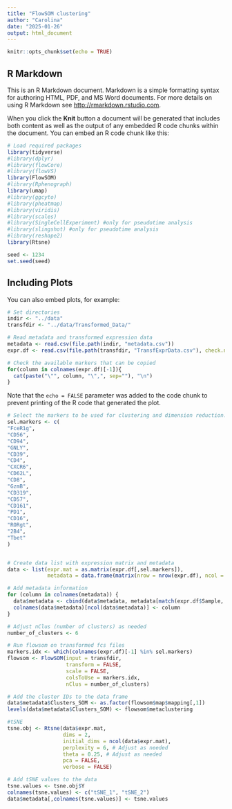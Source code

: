 ```yaml
---
title: "FlowSOM clustering"
author: "Carolina"
date: "2025-01-26"
output: html_document
---
```


```r
knitr::opts_chunk$set(echo = TRUE)
```

## R Markdown

This is an R Markdown document. Markdown is a simple formatting syntax for authoring HTML, PDF, and MS Word documents. For more details on using R Markdown see <http://rmarkdown.rstudio.com>.

When you click the **Knit** button a document will be generated that includes both content as well as the output of any embedded R code chunks within the document. You can embed an R code chunk like this:

```r

# Load required packages
library(tidyverse)
#library(dplyr)
#library(flowCore)
#library(flowVS)
library(FlowSOM)
#library(Rphenograph)
library(umap)
#library(ggcyto)
#library(pheatmap)
#library(viridis)
#library(scales)
#library(SingleCellExperiment) #only for pseudotime analysis
#library(slingshot) #only for pseudotime analysis
#library(reshape2)
library(Rtsne)

seed <- 1234
set.seed(seed)
```

## Including Plots

You can also embed plots, for example:

```r

# Set directories
indir <- "../data"
transfdir <- "../data/Transformed_Data/"

# Read metadata and transformed expression data
metadata <- read.csv(file.path(indir, "metadata.csv"))
expr.df <- read.csv(file.path(transfdir, "TransfExprData.csv"), check.names=FALSE)

# Check the available markers that can be copied
for(column in colnames(expr.df)[-1]){
  cat(paste("\"", column, "\",", sep=""), "\n")
}

```

Note that the `echo = FALSE` parameter was added to the code chunk to prevent printing of the R code that generated the plot.


```r

# Select the markers to be used for clustering and dimension reduction.
sel.markers <- c(
"FceR1g", 
"CD56", 
"CD94", 
"GNLY", 
"CD39", 
"CD4", 
"CXCR6", 
"CD62L", 
"CD8", 
"GzmB", 
"CD319", 
"CD57", 
"CD161", 
"PD1", 
"CD16", 
"RORgt", 
"2B4", 
"Tbet"
)


# Create data list with expression matrix and metadata
data <- list(expr.mat = as.matrix(expr.df[,sel.markers]),
             metadata = data.frame(matrix(nrow = nrow(expr.df), ncol = 0)))

# Add metadata information
for (column in colnames(metadata)) {
  data$metadata <- cbind(data$metadata, metadata[match(expr.df$Sample, metadata[,1]),column])
  colnames(data$metadata)[ncol(data$metadata)] <- column
}

```

```r

# Adjust nClus (number of clusters) as needed
number_of_clusters <- 6

# Run flowsom on transformed fcs files
markers.idx <- which(colnames(expr.df)[-1] %in% sel.markers)
flowsom <- FlowSOM(input = transfdir,
                   transform = FALSE,
                   scale = FALSE,
                   colsToUse = markers.idx,
                   nClus = number_of_clusters) 

# Add the cluster IDs to the data frame
data$metadata$Clusters_SOM <- as.factor(flowsom$map$mapping[,1])
levels(data$metadata$Clusters_SOM) <- flowsom$metaclustering

```


```r

#tSNE
tsne.obj <- Rtsne(data$expr.mat,
                  dims = 2,
                  initial_dims = ncol(data$expr.mat),
                  perplexity = 6, # Adjust as needed
                  theta = 0.25, # Adjust as needed
                  pca = FALSE,
                  verbose = FALSE)

# Add tSNE values to the data
tsne.values <- tsne.obj$Y
colnames(tsne.values) <- c("tSNE_1", "tSNE_2")
data$metadata[,colnames(tsne.values)] <- tsne.values


```

